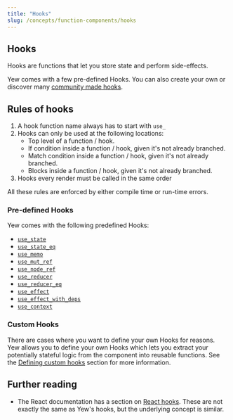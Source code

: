 ```yaml
---
title: "Hooks"
slug: /concepts/function-components/hooks
---
```


## Hooks

Hooks are functions that let you store state and perform side-effects.

Yew comes with a few pre-defined Hooks. You can also create your own or discover many [community made hooks](/community/awesome#hooks).

## Rules of hooks

1. A hook function name always has to start with `use_`
2. Hooks can only be used at the following locations:
   - Top level of a function / hook.
   - If condition inside a function / hook, given it's not already branched.
   - Match condition inside a function / hook, given it's not already branched.
   - Blocks inside a function / hook, given it's not already branched.
3. Hooks every render must be called in the same order

All these rules are enforced by either compile time or run-time errors.

### Pre-defined Hooks

Yew comes with the following predefined Hooks:

- [`use_state`](./use-state.mdx)
- [`use_state_eq`](./use-state.mdx#use_state_eq)
- [`use_memo`](./use-memo.mdx)
- [`use_mut_ref`](./use-mut-ref.mdx)
- [`use_node_ref`](./use-node-ref.mdx)
- [`use_reducer`](./use-reducer.mdx)
- [`use_reducer_eq`](./use-reducer.mdx#use_reducer_eq)
- [`use_effect`](./use-effect.mdx)
- [`use_effect_with_deps`](./use-effect.mdx#use_effect_with_deps)
- [`use_context`](./use-context.mdx)

### Custom Hooks

There are cases where you want to define your own Hooks for reasons. Yew allows you to define your own Hooks which lets you extract your potentially stateful logic from the component into reusable functions.
See the [Defining custom hooks](./custom-hooks.mdx#defining-custom-hooks) section for more information.

## Further reading

- The React documentation has a section on [React hooks](https://reactjs.org/docs/hooks-intro.html).
  These are not exactly the same as Yew's hooks, but the underlying concept is similar.
